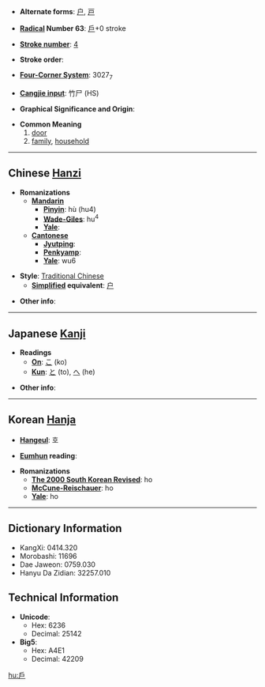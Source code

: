 * '''Alternate forms''': [[户]], [[戸]]

* '''[[Wiktionary:Chinese radical index| Radical]] Number 63''': [[Wiktionary:Chinese radical index 戶|戶]]+0 stroke

* '''[[Wiktionary:Chinese total strokes index|Stroke number]]''': [[Wiktionary:Chinese total strokes index 4|4]]

* '''Stroke order''': 

* '''[[Wiktionary:Chinese four corner index|Four-Corner System]]''': 3027<sub>7</sub>

* '''[[Wiktionary:Chinese Cangjie index|Cangjie input]]''': 竹尸 (HS)

* '''Graphical Significance and Origin''': 

* '''Common Meaning'''
*#[[door]]
*# [[family]], [[household]]

----

== Chinese [[Hanzi]] ==

* '''Romanizations'''
** '''[[Mandarin]]'''
*** '''[[Pinyin]]''': hù (hu4)
*** '''[[Wade-Giles]]''': hu<sup>4</sup>
*** '''[[Yale]]''': 
** '''[[Cantonese]]'''
*** '''[[Jyutping]]''':
*** '''[[Penkyamp]]''': 
*** '''[[Yale]]''': wu6

* '''Style''': [[Traditional Chinese]] 
** '''[[Simplified Chinese|Simplified]] equivalent''': [[户]]

* '''Other info''': 

----

== Japanese [[Kanji]] ==

* '''Readings'''
** '''[[On]]''': [[こ]] (ko)
** '''[[Kun]]''': [[と]] (to), [[へ]] (he)

* '''Other info''':  

----

== Korean [[Hanja]] ==

* '''[[Hangeul]]''': 호

* '''[[Eumhun]] reading''': 

* '''Romanizations'''
** '''[[The 2000 South Korean Revised Romanization|The 2000 South Korean Revised]]''': ho
** '''[[McCune-Reischauer]]''': ho
** '''[[Yale]]''': ho

----

== Dictionary Information ==

* KangXi: 0414.320
* Morobashi: 11696
* Dae Jaweon: 0759.030
* Hanyu Da Zidian: 32257.010

== Technical Information ==

* '''Unicode''':
** Hex: 6236
** Decimal: 25142
* '''Big5''':
** Hex: A4E1
** Decimal: 42209

[[hu:戶]]